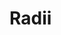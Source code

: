 
# Radii

<div id="radii">
    <SystemUIShowcases
      theme={theme}
      showcaseKey="borderRadius"
      componentProps={{
        width: '8rem',
        height: '8rem',
        boxShadow: '0 12px 48px rgba(149, 157, 165, 0.3)',
        bg: '#22863a',
      }}
    />
</div>
